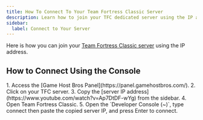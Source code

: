 ```yaml
---
title: How To Connect To Your Team Fortress Classic Server
description: Learn how to join your TFC dedicated server using the IP address.
sidebar:
  label: Connect to Your Server
---
```


Here is how you can join your [Team Fortress Classic server](https://www.gamehostbros.com/team-fortress-classic-server-hosting/) using the IP address.

## How to Connect Using the Console
<Steps>
1. Access the [Game Host Bros Panel](https://panel.gamehostbros.com/).
2. Click on your TFC server.
3. Copy the [server IP address](https://www.youtube.com/watch?v=Ap7DtDF-wYg) from the sidebar.
4. Open Team Fortress Classic.
5. Open the `Developer Console (~)`, type connect then paste the copied server IP, and press Enter to connect.
</Steps>